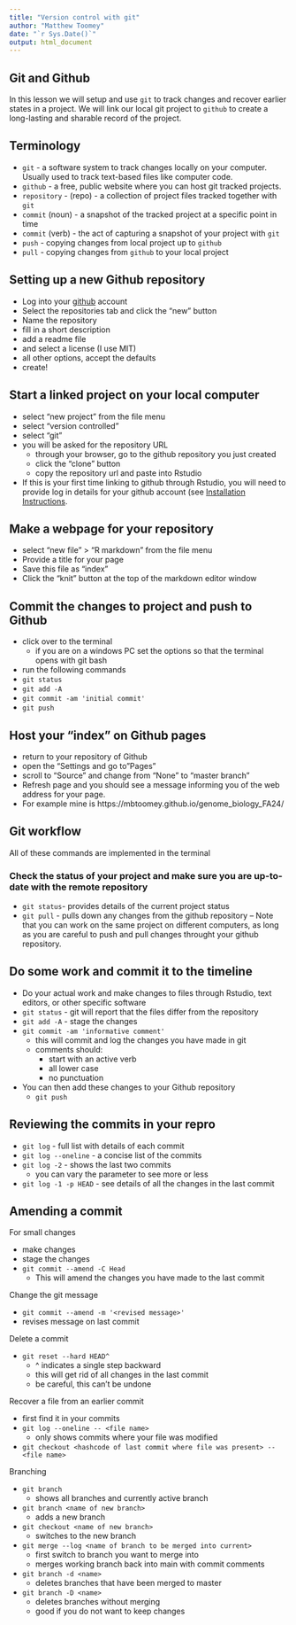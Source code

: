 ```yaml
---
title: "Version control with git"
author: "Matthew Toomey"
date: "`r Sys.Date()`"
output: html_document
---
```


## Git and Github

In this lesson we will setup and use `git` to track changes and recover earlier states in a project. We will link our local git project to `github` to create a long-lasting and sharable record of the project. 

## Terminology

- `git` - a software system to track changes locally on your computer. Usually used to track text-based files like computer code.  
- `github` - a free, public website where you can host git tracked projects.  
- `repository` - (repo) - a collection of project files tracked together with `git`  
- `commit` (noun) - a snapshot of the tracked project at a specific point in time
- `commit` (verb) - the act of capturing a snapshot of your project with `git`
- `push` - copying changes from local project up to `github`
- `pull` - copying changes from `github` to your local project

## Setting up a new Github repository

- Log into your [github](https://github.com/) account
- Select the repositories tab and click the "new" button
- Name the repository
- fill in a short description
- add a readme file
- and select a license (I use MIT)
- all other options, accept the defaults
- create!

## Start a linked project on your local computer

- select "new project" from the file menu
- select "version controlled"
- select "git" 
- you will be asked for the repository URL
  - through your browser, go to the github repository you just created
  - click the "clone" button
  - copy the repository url and paste into Rstudio
- If this is your first time linking to github through Rstudio, you will need to provide log in details for your github account (see [Installation Instructions](InstallationInstructions.html).

## Make a webpage for your repository

- select "new file" > "R markdown" from the file menu 
- Provide a title for your page
- Save this file as "index" 
- Click the "knit" button at the top of the markdown editor window

## Commit the changes to project and push to Github
 
- click over to the terminal
  - if you are on a windows PC set the options so that the terminal opens with git bash    
- run the following commands
- `git status`
- `git add -A`
- `git commit -am 'initial commit'` 
- `git push`

## Host your "index" on Github pages

- return to your repository of Github
- open the "Settings and go to "Pages"
- scroll to "Source" and change from "None" to "master branch"
- Refresh page and you should see a message informing you of the web address for your page. 
- For example mine is https://mbtoomey.github.io/genome_biology_FA24/

## Git workflow

All of these commands are implemented in the terminal

### Check the status of your project and make sure you are up-to-date with the remote repository

- `git status`- provides details of the current project status
- `git pull` - pulls down any changes from the github repository
  -- Note that you can work on the same project on different computers, as long as you are careful to push and pull changes throught your github repository.

## Do some work and commit it to the timeline

- Do your actual work and make changes to files through Rstudio, text editors, or other specific software
- `git status` - git will report that the files differ from the repository
- `git add -A` - stage the changes 
- `git commit -am 'informative comment'` 
  - this will commit and log the changes you have made in git
  - comments should:
    - start with an active verb
    - all lower case
    - no punctuation
- You can then add these changes to your Github repository 
  - `git push`
  
## Reviewing the commits in your repro

- `git log` - full list with details of each commit
- `git log --oneline` - a concise list of the commits
- `git log -2` - shows the last two commits
  - you can vary the parameter to see more or less
- `git log -1 -p HEAD` - see details of all the changes in the last commit

## Amending a commit

For small changes 

- make changes
- stage the changes 
- `git commit --amend -C Head` 
  - This will amend the changes you have made to the last commit
  
Change the git message

- `git commit --amend -m '<revised message>'`
- revises message on last commit

Delete a commit

- `git reset --hard HEAD^`
	- ^ indicates a single step backward
	- this will get rid of all changes in the last commit
	- be careful, this can't be undone
	
Recover a file from an earlier commit

- first find it in your commits
- `git log --oneline -- <file name>`
	- only shows commits where your file was modified
- `git checkout <hashcode of last commit where file was present> -- <file name>`

Branching  

- `git branch`  
  - shows all branches and currently active branch  
- `git branch <name of new branch>`
  - adds a new branch  
- `git checkout <name of new branch>`
	- switches to the new branch
- `git merge --log <name of branch to be merged into current>`
	- first switch to branch you want to merge into
	- merges working branch back into main with commit comments
- `git branch -d <name>`
	- deletes branches that have been merged to master
- `git branch -D <name>` 
	- deletes branches without merging
	- good if you do not want to keep changes 

 




